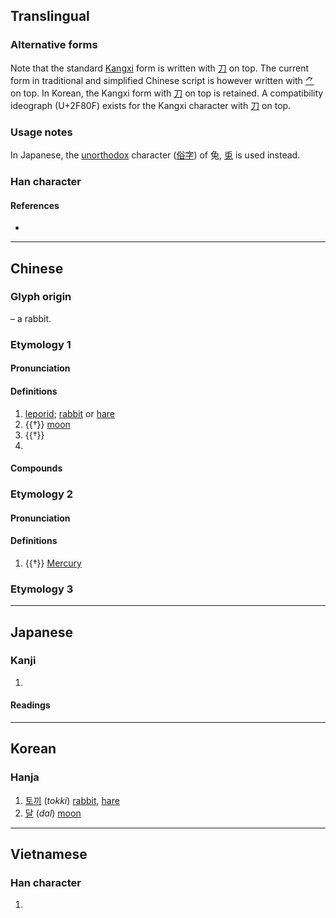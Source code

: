 {{character info/new}}
{{character info/new|0x2f80f}}
{{also|兎|免}}
==Translingual==
{{stroke order|type=animate}}

===Alternative forms===
Note that the standard [[Kangxi]] form is written with [[刀]] on top. The current form in traditional and simplified Chinese script is however written with [[⺈]] on top. In Korean, the Kangxi form with [[刀]] on top is retained. A compatibility ideograph (U+2F80F) exists for the Kangxi character with [[刀]] on top.

===Usage notes===
In Japanese, the [[unorthodox]] character ([[俗字]]) of 兔, [[兎]] is used instead.

===Han character===
{{Han char|rn=10|rad=儿|as=06|sn=8|four=1741.3|canj=NUI|ids=⿷免丶(GHTJ),⿳⺈𫩏⿻儿㇔(V),⿱刀⿸⿻口㇓⿺㇟㇔(K)}}

====References====
* {{Han ref|kx=0125.060|dkj=01368|dj=0265.090|hdz=10273.040|uh=5154|ud=20820|bh=A8DF|bd=43231}}

----

==Chinese==
{{zh-forms|alt=兎}}

===Glyph origin===
{{Han etym}}
{{liushu|p}} – a rabbit.

===Etymology 1===

====Pronunciation====
{{zh-pron
|m=tù,er=y
|m-s=tu4
|c=tou3
|c-t=hu1
|g=tu3
|h=pfs=thu;gd=tu4
|j=tu3
|md=tó
|mn=thò͘
|mn-t=tou3
|w=2thu
|x=tou4
|mc=y
|oc=y
|ma=y
|cat=n,pn
}}

====Definitions====
{{zh-hanzi}}

# [[leporid]]; [[rabbit]] or [[hare]]
# {{†}} [[moon]]
# {{†}} {{zh-short|伏兔}}
# {{surname|lang=zh}}

====Compounds====
{{zh-der|兔子|兔脣|兔爰|兔絲|兔羔子|兔脫|兔躍|守株伺兔|兔缺|兔崽子|兔盡狗烹|兔女郎|兔毛大伯|兔毛|兔死狗烹|三窟狡兔|兔角龜毛|兔起鳧舉|兔魄|兔兒爺|家兔|兔罝|兔絲燕麥|守株待兔|兔起鶻落|安哥拉兔|兔跳|兔毫|兔缺烏沉|兔寶寶|兔毫竹管|動如脫兔|兔園冊|兔跡狐蹤|兔走烏飛|兔羅雉離|兔死狐悲|兔園|白兔記|東兔西烏|白兔赤烏|白兔|毚兔|毛兔子|白兔擣藥|狐兔之悲|玄兔|玉兔|狗兔聽提|獅子搏兔|狐死兔泣|犬兔俱斃|狡兔三窟|狐死兔悲|烏飛兔走|烏兔|海兔|見兔呼狗|赤兔|顧兔|飛兔|脫兔|逐兔先得|龜毛兔角|野兔|見兔放鷹|龜兔賽跑|臥兔兒|蹇兔|金烏玉兔|跑兔子|裝兔子|蟾兔|見兔顧犬|伏兔}}

===Etymology 2===

====Pronunciation====
{{zh-pron
|m=chān
|ma=y
|cat=n
}}

====Definitions====
{{zh-hanzi}}

# {{†}} [[Mercury]] {{gloss|planet}}

===Etymology 3===
{{zh-see|菟||tiger}}

----

==Japanese==

===Kanji===
{{ja-kanji|grade=|rs=儿06}}

# {{defn|lang=ja|sort=儿06}}

====Readings====
{{ja-readings
|goon=つ
|kanon=と
|kun=うさぎ-
}}

----

==Korean==

===Hanja===
{{ko-hanja|hangeul=토|rv=to|mr=t'o}}

# [[토끼]] (''tokki'') [[rabbit]], [[hare]]
# [[달]] (''dal'') [[moon]]

----

==Vietnamese==

===Han character===
{{vi-hantu|[[thỏ]], [[kim]]|rs=儿06}}

# {{defn|lang=vi|sort=儿06}}